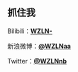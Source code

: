 ## 抓住我

Bilibili：<strong><a href="https://space.bilibili.com/520963749" target="_blank">WZLN-</a></strong>

新浪微博：<strong><a href="https://weibo.com/wzlnaa" target="_blank">@WZLNaa</a></strong>

Twitter：<strong><a href="https://twitter.com/WZLNnb" target="_blank">@WZLNnb</a></strong>
